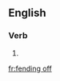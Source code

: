 ==English==

===Verb===
{{head|en}}

# {{present participle of|fend off|lang=en}}

[[fr:fending off]]